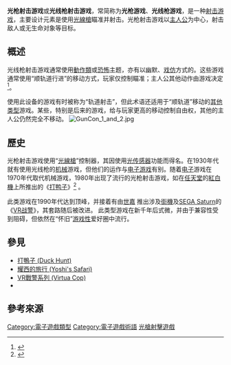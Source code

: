 {{expand language|1=en|page=|time=2020-04-02T13:19:19+00:00}}
{{VG Action}}
{{NoteTA
| G1=Games
}}
{{vgname2|光槍射擊遊戲|en=Light gun shooter}}
'''光枪射击游戏'''或'''光线枪射击游戏'''，常简称为'''光枪游戏'''、'''光线枪游戏'''，是一种[[射击游戏|射击游戏]]，主要设计元素是使用[[光線槍|光線槍]]瞄准并射击。光枪射击游戏以[[主人公|主人公]]为中心，射击敌人或无生命对象等目标。

== 概述 ==
光线枪射击游戏通常使用[[動作片|動作類]]或[[恐怖電影|恐怖]]主题，亦有以幽默、[[戏仿|戏仿]]方式的。这些游戏通常使用“顺轨道行进”的移动方式，玩家仅控制瞄准；主人公其他动作由游戏决定<ref name="Cohen">{{citation|title=Killer Shark: The Undersea Horror Arcade Game from Jaws|author=D.S. Cohen|publisher=[[About.com|About.com]]|url=http://classicgames.about.com/od/arcadegames/p/KillerShark.htm|access-date=2011-05-03|archive-date=2017-07-03|archive-url=https://web.archive.org/web/20170703115201/http://www.lifewire.com/killer-shark-arcade-game-from-jaws-729558|dead-url=no}}</ref>。

使用此设备的游戏有时被称为“轨道射击”，但此术语还适用于“顺轨道”移动的[[Shoot_'em_up#Rail_shooters|其他类型]]游戏。某些，特别是后来的游戏，给与玩家更高的移动控制自由权，其他的主人公仍然完全不移动。
[[File:GunCon_1_and_2.jpg|right]]

== 歷史 ==
光枪射击游戏使用“[[光線槍|光線槍]]”控制器，其因使用[[光电探测器|光传感器]]功能而得名。在1930年代就有使用光线枪的[[机械|机械]]游戏，但他们的运作与[[电子游戏|电子游戏]]有别。随着[[电子学|电子]]游戏在1970年代取代机械游戏，1980年出现了流行的光枪射击游戏，如在[[任天堂|任天堂]]的[[紅白機|紅白機]]上所推出的《[[打鸭子|打鸭子]]》<ref>{{KLOV game|13152|Duck Hunt (1969)}}</ref> 。

此类游戏在1990年代达到顶峰，并接着有由[[世嘉|世嘉]] 推出涉及[[街機|街機]]及[[世嘉土星|SEGA Saturn]]的《[[VR战警|VR战警]]》，其套路随后被{{le|Time Crisis光槍系列|Time Crisis}}改进。 此类型游戏在新千年后式微，并由于兼容性受到阻碍，但依然在“怀旧”[[游戏性|游戏性]]爱好圈中流行。

== 參見 ==
*[[打鴨子|打鴨子 (Duck Hunt)]]
*[[耀西的旅行|耀西的旅行 (Yoshi's Safari)]]
*[[VR戰警|VR戰警系列 (Virtua Cop)]]
*{{lj|死亡之屋系列 (The House of the Dead)|ザ・ハウス・オブ・ザ・デッドシリーズ}}

== 參考來源 ==
{{Reflist}}
{{電子遊戲類型}}

[[Category:電子遊戲類型|Category:電子遊戲類型]]
[[Category:電子遊戲術語|Category:電子遊戲術語]]
[[Category:光槍射擊遊戲|]]

{{shooter-videogame-stub}}